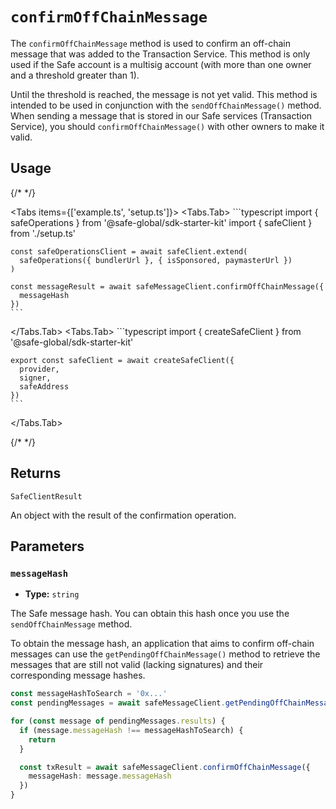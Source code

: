 
# `confirmOffChainMessage`

The `confirmOffChainMessage` method is used to confirm an off-chain message that was added to the Transaction Service. This method is only used if the Safe account is a multisig account (with more than one owner and a threshold greater than 1).

Until the threshold is reached, the message is not yet valid. This method is intended to be used in conjunction with the `sendOffChainMessage()` method. When sending a message that is stored in our Safe services (Transaction Service), you should `confirmOffChainMessage()` with other owners to make it valid.

## Usage

{/* <!-- vale off --> */}

<Tabs items={['example.ts', 'setup.ts']}>
  <Tabs.Tab>
    ```typescript
    import { safeOperations } from '@safe-global/sdk-starter-kit'
    import { safeClient } from './setup.ts'
    
    const safeOperationsClient = await safeClient.extend(
      safeOperations({ bundlerUrl }, { isSponsored, paymasterUrl })
    )

    const messageResult = await safeMessageClient.confirmOffChainMessage({ 
      messageHash
    })
    ```
  </Tabs.Tab>
  <Tabs.Tab>
    ```typescript
    import { createSafeClient } from '@safe-global/sdk-starter-kit'

    export const safeClient = await createSafeClient({
      provider,
      signer,
      safeAddress
    })
    ```
</Tabs.Tab>
</Tabs>

{/* <!-- vale on --> */}

## Returns

`SafeClientResult`

An object with the result of the confirmation operation.

## Parameters

### `messageHash`

- **Type:** `string`

The Safe message hash. You can obtain this hash once you use the `sendOffChainMessage` method.

To obtain the message hash, an application that aims to confirm off-chain messages can use the `getPendingOffChainMessage()` method to retrieve the messages that are still not valid (lacking signatures) and their corresponding message hashes.

```typescript
const messageHashToSearch = '0x...'
const pendingMessages = await safeMessageClient.getPendingOffChainMessages()

for (const message of pendingMessages.results) {
  if (message.messageHash !== messageHashToSearch) {
    return
  }

  const txResult = await safeMessageClient.confirmOffChainMessage({
    messageHash: message.messageHash
  })
}
````
